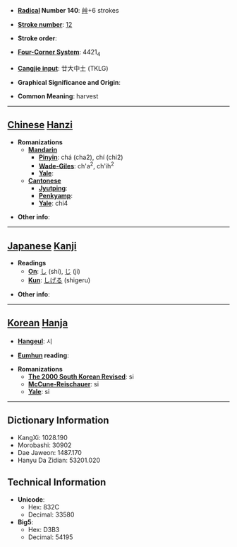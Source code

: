 * '''[[Wiktionary:Chinese radical index| Radical]] Number 140''': [[Wiktionary:Chinese radical index 艸|艸]]+6 strokes

* '''[[Wiktionary:Chinese total strokes index|Stroke number]]''': [[Wiktionary:Chinese total strokes index 12|12]]

* '''Stroke order''': 

* '''[[Wiktionary:Chinese four corner index|Four-Corner System]]''': 4421<sub>4</sub>

* '''[[Wiktionary:Chinese Cangjie index|Cangjie input]]''': 廿大中土 (TKLG)

* '''Graphical Significance and Origin''': 

* '''Common Meaning''': harvest

----

== [[Chinese]] [[Hanzi]] ==

* '''Romanizations'''
** '''[[Mandarin]]'''
*** '''[[Pinyin]]''': chá (cha2), chí (chi2)
*** '''[[Wade-Giles]]''': ch'a<sup>2</sup>, ch'ih<sup>2</sup>
*** '''[[Yale]]''': 
** '''[[Cantonese]]'''
*** '''[[Jyutping]]''':
*** '''[[Penkyamp]]''': 
*** '''[[Yale]]''': chi4

* '''Other info''': 

----

== [[Japanese]] [[Kanji]] ==

* '''Readings'''
** '''[[On]]''': [[し]] (shi), [[じ]] (ji)
** '''[[Kun]]''': [[しげる]] (shigeru)

* '''Other info''':  

----

== [[Korean]] [[Hanja]] ==

* '''[[Hangeul]]''': 시

* '''[[Eumhun]] reading''': 

* '''Romanizations'''
** '''[[The 2000 South Korean Revised Romanization|The 2000 South Korean Revised]]''': si
** '''[[McCune-Reischauer]]''': si
** '''[[Yale]]''': si

----

== Dictionary Information ==

* KangXi: 1028.190
* Morobashi: 30902
* Dae Jaweon: 1487.170
* Hanyu Da Zidian: 53201.020

== Technical Information ==

* '''Unicode''':
** Hex: 832C
** Decimal: 33580
* '''Big5''':
** Hex: D3B3
** Decimal: 54195